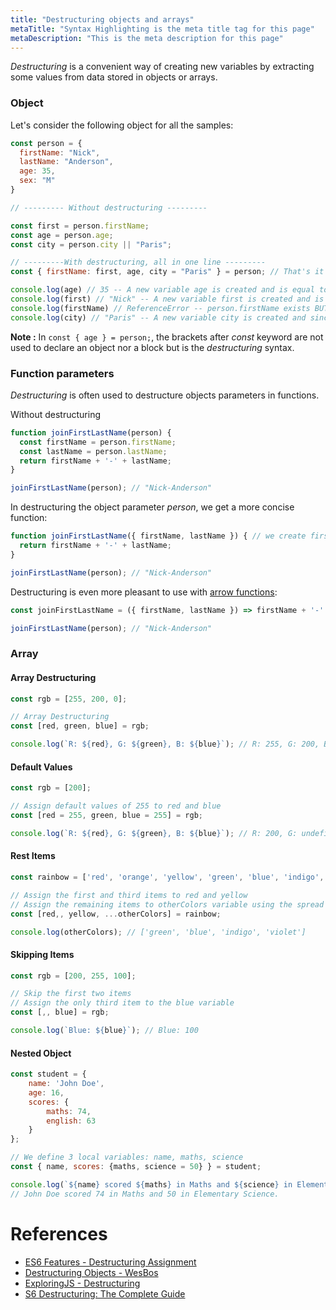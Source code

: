 ```yaml
---
title: "Destructuring objects and arrays"
metaTitle: "Syntax Highlighting is the meta title tag for this page"
metaDescription: "This is the meta description for this page"
---
```


*Destructuring* is a convenient way of creating new variables by extracting some values from data stored in objects or arrays.

### Object
Let's consider the following object for all the samples:

```js
const person = {
  firstName: "Nick",
  lastName: "Anderson",
  age: 35,
  sex: "M"
}
```

```js
// --------- Without destructuring ---------

const first = person.firstName;
const age = person.age;
const city = person.city || "Paris";

// ---------With destructuring, all in one line ---------
const { firstName: first, age, city = "Paris" } = person; // That's it !

console.log(age) // 35 -- A new variable age is created and is equal to person.age
console.log(first) // "Nick" -- A new variable first is created and is equal to person.firstName
console.log(firstName) // ReferenceError -- person.firstName exists BUT the new variable created is named first
console.log(city) // "Paris" -- A new variable city is created and since person.city is undefined, city is equal to the default value provided "Paris".
```

**Note :** In ```const { age } = person;```, the brackets after *const* keyword are not used to declare an object nor a block but is the *destructuring* syntax.

### Function parameters

*Destructuring* is often used to destructure objects parameters in functions.

Without destructuring

```js
function joinFirstLastName(person) {
  const firstName = person.firstName;
  const lastName = person.lastName;
  return firstName + '-' + lastName;
}

joinFirstLastName(person); // "Nick-Anderson"
```

In destructuring the object parameter *person*, we get a more concise function:

```js
function joinFirstLastName({ firstName, lastName }) { // we create firstName and lastName variables by destructuring person parameter
  return firstName + '-' + lastName;
}

joinFirstLastName(person); // "Nick-Anderson"
```

Destructuring is even more pleasant to use with [arrow functions](#arrow_func_concept):

```js
const joinFirstLastName = ({ firstName, lastName }) => firstName + '-' + lastName;

joinFirstLastName(person); // "Nick-Anderson"
```

### Array

#### Array Destructuring
```js
const rgb = [255, 200, 0];

// Array Destructuring
const [red, green, blue] = rgb;

console.log(`R: ${red}, G: ${green}, B: ${blue}`); // R: 255, G: 200, B: 0
```

#### Default Values
```js
const rgb = [200];

// Assign default values of 255 to red and blue
const [red = 255, green, blue = 255] = rgb;

console.log(`R: ${red}, G: ${green}, B: ${blue}`); // R: 200, G: undefined, B: 255
```

#### Rest Items
```js
const rainbow = ['red', 'orange', 'yellow', 'green', 'blue', 'indigo', 'violet'];

// Assign the first and third items to red and yellow
// Assign the remaining items to otherColors variable using the spread operator(...)
const [red,, yellow, ...otherColors] = rainbow;

console.log(otherColors); // ['green', 'blue', 'indigo', 'violet']
```

#### Skipping Items
```js
const rgb = [200, 255, 100];

// Skip the first two items
// Assign the only third item to the blue variable
const [,, blue] = rgb;

console.log(`Blue: ${blue}`); // Blue: 100
```

#### Nested Object
```js
const student = {
    name: 'John Doe',
    age: 16,
    scores: {
        maths: 74,
        english: 63
    }
};

// We define 3 local variables: name, maths, science
const { name, scores: {maths, science = 50} } = student;

console.log(`${name} scored ${maths} in Maths and ${science} in Elementary Science.`);
// John Doe scored 74 in Maths and 50 in Elementary Science.
```

# References

- [ES6 Features - Destructuring Assignment](http://es6-features.org/#ArrayMatching)
- [Destructuring Objects - WesBos](http://wesbos.com/destructuring-objects/)
- [ExploringJS - Destructuring](http://exploringjs.com/es6/ch_destructuring.html)
- [S6 Destructuring: The Complete Guide](https://codeburst.io/es6-destructuring-the-complete-guide-7f842d08b98f)
